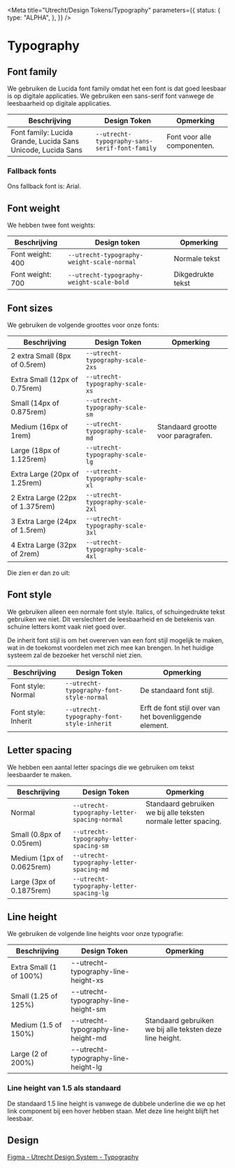 
<Meta
  title="Utrecht/Design Tokens/Typography"
  parameters={{
    status: {
      type: "ALPHA",
    },
  }}
/>

# Typography

## Font family

We gebruiken de Lucida font family omdat het een font is dat goed leesbaar is op digitale applicaties. We gebruiken een sans-serif font vanwege de leesbaarheid op digitale applicaties.

| Beschrijving                                                 | Design Token                                  | Opmerking                   |
| ------------------------------------------------------------ | --------------------------------------------- | --------------------------- |
| Font family: Lucida Grande, Lucida Sans Unicode, Lucida Sans | `--utrecht-typography-sans-serif-font-family` | Font voor alle componenten. |

### Fallback fonts

Ons fallback font is: Arial.

## Font weight

We hebben twee font weights:

| Beschrijving     | Design token                               | Opmerking         |
| ---------------- | ------------------------------------------ | ----------------- |
| Font weight: 400 | `--utrecht-typography-weight-scale-normal` | Normale tekst     |
| Font weight: 700 | `--utrecht-typography-weight-scale-bold`   | Dikgedrukte tekst |

## Font sizes

We gebruiken de volgende groottes voor onze fonts:

| Beschrijving                     | Design Token                     | Opmerking                          |
| -------------------------------- | -------------------------------- | ---------------------------------- |
| 2 extra Small (8px of 0.5rem)    | `--utrecht-typography-scale-2xs` |                                    |
| Extra Small (12px of 0.75rem)    | `--utrecht-typography-scale-xs`  |                                    |
| Small (14px of 0.875rem)         | `--utrecht-typography-scale-sm`  |                                    |
| Medium (16px of 1rem)            | `--utrecht-typography-scale-md`  | Standaard grootte voor paragrafen. |
| Large (18px of 1.125rem)         | `--utrecht-typography-scale-lg`  |                                    |
| Extra Large (20px of 1.25rem)    | `--utrecht-typography-scale-xl`  |                                    |
| 2 Extra Large (22px of 1.375rem) | `--utrecht-typography-scale-2xl` |                                    |
| 3 Extra Large (24px of 1.5rem)   | `--utrecht-typography-scale-3xl` |                                    |
| 4 Extra Large (32px of 2rem)     | `--utrecht-typography-scale-4xl` |                                    |

Die zien er dan zo uit:

<div style={{ fontSize: "16px" }}>
  <Typeset
    fontFamily={tokens["utrecht"]["typography"]["sans-serif"]["font-family"].value}
    fontWeight={700}
    fontSizes={[
      tokens["utrecht"]["typography"]["scale"]["2xs"]["font-size"].value,
      tokens["utrecht"]["typography"]["scale"]["xs"]["font-size"].value,
      tokens["utrecht"]["typography"]["scale"]["sm"]["font-size"].value,
      tokens["utrecht"]["typography"]["scale"]["md"]["font-size"].value,
      tokens["utrecht"]["typography"]["scale"]["lg"]["font-size"].value,
      tokens["utrecht"]["typography"]["scale"]["xl"]["font-size"].value,
      tokens["utrecht"]["typography"]["scale"]["2xl"]["font-size"].value,
      tokens["utrecht"]["typography"]["scale"]["3xl"]["font-size"].value,
      tokens["utrecht"]["typography"]["scale"]["4xl"]["font-size"].value,
    ]}
    sampleText="Op brute wijze ving de schooljuf de quasi-kalme lynx."
  />
</div>

## Font style

We gebruiken alleen een normale font style. Italics, of schuingedrukte tekst gebruiken we niet. Dit verslechtert de leesbaarheid en de betekenis van schuine letters komt vaak niet goed over.

De inherit font stijl is om het overerven van een font stijl mogelijk te maken, wat in de toekomst voordelen met zich mee kan brengen. In het huidige systeem zal de bezoeker het verschil niet zien.

| Beschrijving        | Design Token                              | Opmerking                                              |
| ------------------- | ----------------------------------------- | ------------------------------------------------------ |
| Font style: Normal  | `--utrecht-typography-font-style-normal`  | De standaard font stijl.                               |
| Font style: Inherit | `--utrecht-typography-font-style-inherit` | Erft de font stijl over van het bovenliggende element. |

## Letter spacing

We hebben een aantal letter spacings die we gebruiken om tekst leesbaarder te maken.

| Beschrijving              | Design Token                                 | Opmerking                                                       |
| ------------------------- | -------------------------------------------- | --------------------------------------------------------------- |
| Normal                    | `--utrecht-typography-letter-spacing-normal` | Standaard gebruiken we bij alle teksten normale letter spacing. |
| Small (0.8px of 0.05rem)  | `--utrecht-typography-letter-spacing-sm`     |                                                                 |
| Medium (1px of 0.0625rem) | `--utrecht-typography-letter-spacing-md`     |                                                                 |
| Large (3px of 0.1875rem)  | `--utrecht-typography-letter-spacing-lg`     |                                                                 |

## Line height

We gebruiken de volgende line heights voor onze typografie:

| Beschrijving            | Design Token                        | Opmerking                                                 |
| ----------------------- | ----------------------------------- | --------------------------------------------------------- |
| Extra Small (1 of 100%) | --utrecht-typography-line-height-xs |                                                           |
| Small (1.25 of 125%)    | --utrecht-typography-line-height-sm |                                                           |
| Medium (1.5 of 150%)    | --utrecht-typography-line-height-md | Standaard gebruiken we bij alle teksten deze line height. |
| Large (2 of 200%)       | --utrecht-typography-line-height-lg |                                                           |

### Line height van 1.5 als standaard

De standaard 1.5 line height is vanwege de dubbele underline die we op het link component bij een hover hebben staan. Met deze line height blijft het leesbaar.

## Design

[Figma - Utrecht Design System - Typography](https://www.figma.com/file/msb3CfQBefPoruqNQ968Zh/Utrecht-Design-System?node-id=1%3A637)
